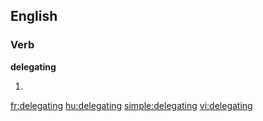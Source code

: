 
==English==

===Verb===
'''delegating'''

# {{present participle of|[[delegate]]}}

[[fr:delegating]]
[[hu:delegating]]
[[simple:delegating]]
[[vi:delegating]]